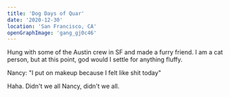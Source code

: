 ```yaml
---
title: 'Dog Days of Quar'
date: '2020-12-30'
location: 'San Francisco, CA'
openGraphImage: 'gang_gj0c46'
---
```



<InteractiveImage
  imageId="gang_gj0c46"
/>

Hung with some of the Austin crew in SF and made a furry friend. I am a cat person, but at this point, god would I settle for anything fluffy.

<BelowTheFold>
  <InteractiveImage
    imageId="nancy1_ic8ytp"
  />
  <InteractiveImage
    imageId="nancy2_fkxqcb"
  />

  Nancy: "I put on makeup because I felt like shit today"

  <InteractiveImage
    imageId="nancy3_yd8dtx"
  />

  Haha. Didn't we all Nancy, didn't we all.

</BelowTheFold>